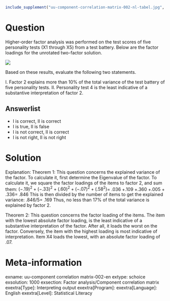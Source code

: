 ```r
include_supplement("uu-component-correlation-matrix-002-nl-tabel.jpg", recursive = TRUE)
```


Question
========
Higher-order factor analysis was performed on the test scores of five personality tests (X1 through X5) from a test battery. Below are the factor loadings for the unrotated two-factor solution.

![](uu-component-correlation-matrix-002-nl-tabel.jpg)

Based on these results, evaluate the following two statements.

I. Factor 2 explains more than 10% of the total variance of the test battery of five personality tests. II. Personality test 4 is the least indicative of a substantive interpretation of factor 2.

Answerlist
----------
* I is correct, II is correct
* I is true, II is false
* I is not correct, II is correct
* I is not right, II is not right


Solution
========
Explanation: Theorem 1: This question concerns the explained variance of the factor. To calculate it, first determine the Eigenvalue of the factor. To calculate it, we square the factor loadings of the items to factor 2, and sum them:
$(-.19)^2+(-.33)^2+ (.60)^2+(-.07)^2+(.58^2)$= .036 +.109 +.360 +.005 + .336= .846 This is then divided by the number of items to get the explained variance: .846/5= .169 Thus, no less than 17% of the total variance is explained by factor 2.

Theorem 2: This question concerns the factor loading of the items. The item with the lowest absolute factor loading, is the least indicative of a substantive interpretation of the factor. After all, it loads the worst on the factor. Conversely, the item with the highest loading is most indicative of interpretation. Item X4 loads the lowest, with an absolute factor loading of .07.

Meta-information
================
exname: uu-component correlation matrix-002-en
extype: schoice
exsolution: 1000
exsection: Factor analysis/Component correlation matrix
exextra[Type]: Interpreting output
exextra[Program]:
exextra[Language]: English
exextra[Level]: Statistical Literacy
